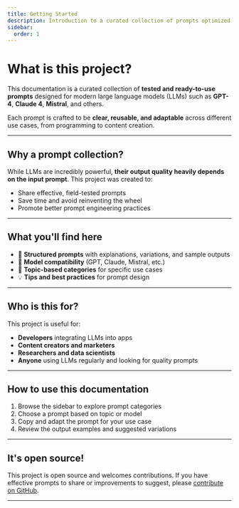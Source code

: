 ```yaml
---
title: Getting Started
description: Introduction to a curated collection of prompts optimized for language models like GPT, Claude, Mistral, and others.
sidebar:
  order: 1
---
```


# What is this project?

This documentation is a curated collection of **tested and ready-to-use prompts** designed for modern large language models (LLMs) such as **GPT-4**, **Claude 4**, **Mistral**, and others.

Each prompt is crafted to be **clear, reusable, and adaptable** across different use cases, from programming to content creation.

---

## Why a prompt collection?

While LLMs are incredibly powerful, **their output quality heavily depends on the input prompt**. This project was created to:

- Share effective, field-tested prompts
- Save time and avoid reinventing the wheel
- Promote better prompt engineering practices

---

## What you'll find here

- 🎯 **Structured prompts** with explanations, variations, and sample outputs
- 🤖 **Model compatibility** (GPT, Claude, Mistral, etc.)
- 🔎 **Topic-based categories** for specific use cases
- 💡 **Tips and best practices** for prompt design

---

## Who is this for?

This project is useful for:

- **Developers** integrating LLMs into apps
- **Content creators and marketers**
- **Researchers and data scientists**
- **Anyone** using LLMs regularly and looking for quality prompts

---

## How to use this documentation

1. Browse the sidebar to explore prompt categories
2. Choose a prompt based on topic or model
3. Copy and adapt the prompt for your use case
4. Review the output examples and suggested variations

---

## It's open source!

This project is open source and welcomes contributions.
If you have effective prompts to share or improvements to suggest, please [contribute on GitHub](https://github.com/DomeT99/daily-prompt).

---
 
